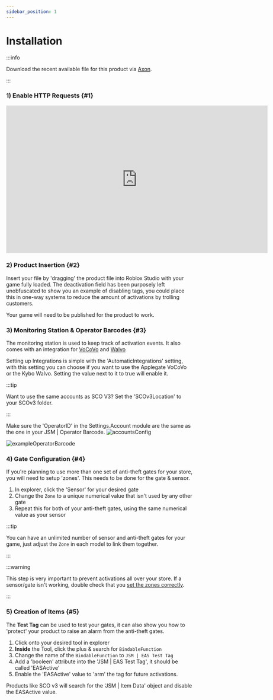 ```yaml
---
sidebar_position: 1
---
```


# Installation

:::info

Download the recent available file for this product via [Axon](https://axon.whitehill.group).

:::

### 1) Enable HTTP Requests {#1}
<iframe width="705.61" height="397.5" src="https://www.youtube.com/embed/qtKN_3Moi7M" title="Enabling HTTP Requests" frameborder="0" allow="accelerometer; autoplay; clipboard-write; encrypted-media; gyroscope; picture-in-picture; web-share; fullscreen"></iframe>

### 2) Product Insertion {#2}
Insert your file by 'dragging' the product file into Roblox Studio with your game fully loaded. The deactivation field has been purposely left unobfuscated to show you an example of disabling tags, you could place this in one-way systems to reduce the amount of activations by trolling customers.

Your game will need to be published for the product to work.

### 3) Monitoring Station & Operator Barcodes {#3}
The monitoring station is used to keep track of activation events. It also comes with an integration for [VoCoVo](https://discord.com/invite/3DR632F) and [Walvo](https://discord.com/invite/kybo)

Setting up Integrations is simple with the 'AutomaticIntegrations' setting, with this setting you can choose if you want to use the Applegate VoCoVo or the Kybo Walvo. Setting the value next to it to true will enable it.

:::tip

Want to use the same accounts as SCO V3? Set the 'SCOv3Location' to your SCOv3 folder.

:::

Make sure the 'OperatorID' in the Settings.Account module are the same as the one in your JSM | Operator Barcode.
![accountsConfig](https://media.discordapp.net/attachments/1191986965336297482/1315902566248484904/image.png?ex=67591944&is=6757c7c4&hm=689cbac3ab573d0fc449271f33e472aee4a619f705cbccd7df9518f79e10e148&=&format=webp&quality=lossless)

![exampleOperatorBarcode](https://cdn.discordapp.com/attachments/1191986965336297482/1315902227164041289/image.png?ex=675918f3&is=6757c773&hm=50678e9fc5b896386da4c71c57998493bb10be7c1a0fc7c49576dede3b3cd2dc&)

### 4) Gate Configuration {#4}
If you're planning to use more than one set of anti-theft gates for your store, you will need to setup 'zones'. This needs to be done for the gate & sensor.

1. In explorer, click the 'Sensor' for your desired gate
2. Change the `Zone` to a unique numerical value that isn't used by any other gate
3. Repeat this for both of your anti-theft gates, using the same numerical value as your sensor

:::tip

You can have an unlimited number of sensor and anti-theft gates for your game, just adjust the `Zone` in each model to link them together.

:::

:::warning

This step is very important to prevent activations all over your store. If a sensor/gate isn't working, double check that you [set the zones correctly](#4).

:::

### 5) Creation of Items {#5}
The **Test Tag** can be used to test your gates, it can also show you how to 'protect' your product to raise an alarm from the anti-theft gates.

1. Click onto your desired tool in explorer
2. **Inside** the Tool, click the plus & search for `BindableFunction`
3. Change the name of the `BindableFunction` to `JSM | EAS Test Tag`
4. Add a 'booleen' attribute into the 'JSM | EAS Test Tag', it should be called 'EASActive'
5. Enable the 'EASActive' value to 'arm' the tag for future activations.

Products like SCO v3 will search for the 'JSM | Item Data' object and disable the EASActive value.
